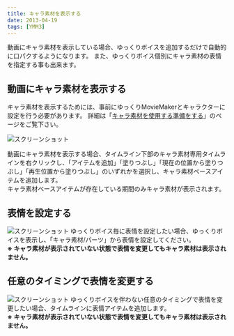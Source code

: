 ```yaml
---
title: キャラ素材を表示する
date: 2013-04-19
tags: [YMM3]
---
```

動画にキャラ素材を表示している場合、ゆっくりボイスを追加するだけで自動的に口パクするようになります。
また、ゆっくりボイス個別にキャラ素材の表情を指定する事も出来ます。

## 動画にキャラ素材を表示する
キャラ素材を表示するためには、事前にゆっくりMovieMakerとキャラクターに設定を行う必要があります。
詳細は「[キャラ素材を使用する準備をする](/ymm3/tutorial/charasozai/)」のページをご覧下さい。

![スクリーンショット](h201341985852761-1.jpg)

動画にキャラ素材を表示する場合、タイムライン下部のキャラ素材専用タイムラインを右クリックし、「アイテムを追加」「塗りつぶし」「現在の位置から塗りつぶし」「再生位置から塗りつぶし」のいずれかを選択し、キャラ素材ベースアイテムを追加します。  
キャラ素材ベースアイテムが存在している期間のみキャラ素材が表示されます。

## 表情を設定する
![スクリーンショット](h201341985852761-2.jpg)
ゆっくりボイス毎に表情を設定したい場合、ゆっくりボイスを表示し、「キャラ素材/パーツ」から表情を設定してください。  
**※ キャラ素材が表示されていない状態で表情を変更してもキャラ素材は表示されません。**

## 任意のタイミングで表情を変更する
![スクリーンショット](h201341985852761-3.jpg)
ゆっくりボイスを伴わない任意のタイミングで表情を変更したい場合、タイムラインに表情アイテムを追加します。  
**※ キャラ素材が表示されていない状態で表情を変更してもキャラ素材は表示されません。**